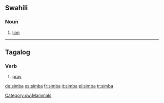 {{see|Simba}}
==Swahili==

===Noun===
{{infl|sw|noun}}

# [[lion]]

[[Category:sw:Mammals]]

----

==Tagalog==

===Verb===
{{infl|tl|verb}}

# [[pray]]

[[de:simba]]
[[es:simba]]
[[fr:simba]]
[[it:simba]]
[[pl:simba]]
[[tr:simba]]